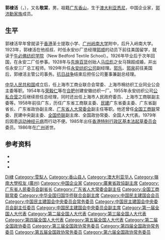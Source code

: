 '''郭棣活'''（{{lang-en|'''David Kwok'''}}，{{bd|1904年||1986年|4月9日|catIdx=Guo郭}}），又名'''敬棠'''，男，祖籍[[广东省|广东]][[香山县|香山]]，生于[[澳大利亚|澳大利亚]][[悉尼|悉尼]]，中国企业家，[[郭沛勳家族|郭沛勳家族]]成员。

== 生平 ==
郭棣活早年曾就读于[[香港|香港]]圣士提取小学、[[广州|广州]][[岭南大学_(广州)|岭南大学]]附中，后升入岭南大学。1923年，郭棣活在他叔叔、时任永安纱厂总经理[[郭顺|郭顺]]的动员下前往美国留学，就读于[[牛必佛纺织学院|牛必佛纺织学院]]（New Bedford Textile School）。1926年毕业后于次年回国，在永安二厂任参事。1928年与[[先施百货|先施百货]]创始人[[马应彪|马应彪]]之女马锦超成婚，并出任永安三厂总工程师。1929年升任[[永安纺织公司|永安纺织公司]]副经理。[[郭乐|郭乐]]、[[郭泉|郭泉]]前往美国后，郭棣活主管公司事务。[[抗日战争|抗日战争]]结束后担任公司董事兼副总经理。

[[中华人民共和国|中华人民共和国]]成立后，任上海市工商业联合会常委、上海市棉纺织工业同业公会主委等职。1954年与[[荣毅仁|荣毅仁]]等在[[合肥|合肥]]创建安徽纺织一厂。1955年永安纺织公司[[公私合营|公私合营]]之后继续担任总经理，同时还出任上海市人民政府委员、上海市工商联副主委等。1958年前往广东，历任广东省工商联主委、[[民建|民建]]广东省委主委、广东省副省长、广东省政协副主席、[[广东省人民代表大会常务委员会|广东省人大常委会]]副主任等职。他还曾任[[全国工商联|全国工商联]]常委、民建中央副主委、[[全国侨联|全国侨联]]副主席、全国政协常委、全国人大代表。1979年后因患[[运动神经元病|运动神经元病]]而行动不便。1985年出任[[香港特别行政区基本法起草委员会|香港特别行政区基本法起草委员会]]委员。1986年在[[广州|广州]]逝世。

== 参考资料 ==
{{ReflistH}}
* {{cite web|url=http://www.shtong.gov.cn/newsite/node2/node2245/node4538/node57078/node57080/node57082/userobject1ai45570.html|title=郭棣活（1904～1986）|publisher=上海市地方志办公室（上海工商社团志）|accessdate=2019-04-20|archive-date=2016-06-27|archive-url=https://web.archive.org/web/20160627182326/http://www.shtong.gov.cn/Newsite/node2/node2245/node4538/node57078/node57080/node57082/userobject1ai45570.html|dead-url=no}}
* {{cite web|url=http://www.shtong.gov.cn/newsite/node2/node2245/node74226/node74244/node74282/node74285/userobject1ai89241.html|title=郭棣活（1904～1986）|publisher=上海市地方志办公室（上海侨务志）|accessdate=2019-04-20|archive-date=2019-04-20|archive-url=https://web.archive.org/web/20190420074226/http://www.shtong.gov.cn/newsite/node2/node2245/node74226/node74244/node74282/node74285/userobject1ai89241.html|dead-url=no}}
* {{cite web|url=http://www.historyshanghai.com/ReadArticle.asp?ArticleID=170|title=“玻璃洋房”郭公馆|author=吴健熙|publisher=上海社会科学院历史研究所}}{{Dead link|date=2018年6月 |bot=InternetArchiveBot |fix-attempted=no }}
{{ReflistF}}

{{Navboxes 
| title  = 郭棣活在[[中国民主建国会|中国民主建国会]]的职务
| list1  =
{{中国民主建国会第一届中央委员会}}
{{中国民主建国会第二届中央委员会}}
{{中国民主建国会第三届中央委员会}}
{{中国民主建国会第四届中央委员会}}
}}
{{Navboxes 
| title  = 郭棣活在[[中华全国工商业联合会|中华全国工商业联合会]]的职务
| list1  =
{{中华全国工商业联合会第四届执行委员会}}
{{中华全国工商业联合会第五届执行委员会}}
}}
{{Navboxes 
| title  = 郭棣活在[[中华全国归国华侨联合会|中华全国归国华侨联合会]]的职务
| list1  =
{{中华全国归国华侨联合会第一届委员会}}
{{中华全国归国华侨联合会第二届委员会}}
{{中华全国归国华侨联合会第三届委员会}}
}}

{{Authority control}}
{{DEFAULTSORT:Guo郭}}
[[Category:郭姓|Di棣]]
[[Category:雪梨人|Category:雪梨人]]
[[Category:香山县人|Category:香山县人]]
[[Category:澳大利亚华人|Category:澳大利亚华人]]
[[Category:嶺南大學校友_(廣州)|Category:嶺南大學校友 (廣州)]]
[[Category:中国企业家|Category:中国企业家]]
[[Category:廣東省政協副主席|Category:廣東省政協副主席]]
[[Category:广东省人民委员会副省长|Category:广东省人民委员会副省长]]
[[Category:广东省人大常委会副主任|Category:广东省人大常委会副主任]]
[[Category:全国工商联常委|Category:全国工商联常委]]
[[Category:中华全国归国华侨联合会副主席|Category:中华全国归国华侨联合会副主席]]
[[Category:中国民主建国会会员|Category:中国民主建国会会员]]
[[Category:中国民主建国会中央委员会常务委员|Category:中国民主建国会中央委员会常务委员]]
[[Category:中国民主建国会中央委员会副主任委员|Category:中国民主建国会中央委员会副主任委员]]
[[Category:中国民主建国会中央委员会副主席|Category:中国民主建国会中央委员会副主席]]
[[Category:第一届全国人大代表|Category:第一届全国人大代表]]
[[Category:第二届全国人大代表|Category:第二届全国人大代表]]
[[Category:第三届全国人大代表|Category:第三届全国人大代表]]
[[Category:第四届全国人大代表|Category:第四届全国人大代表]]
[[Category:第五届全国人大代表|Category:第五届全国人大代表]]
[[Category:第二届全国政协委员|Category:第二届全国政协委员]]
[[Category:第三届全国政协常务委员|Category:第三届全国政协常务委员]]
[[Category:第四届全国政协常务委员|Category:第四届全国政协常务委员]]
[[Category:第五届全国政协常务委员|Category:第五届全国政协常务委员]]
[[Category:第六届全国政协常务委员|Category:第六届全国政协常务委员]]